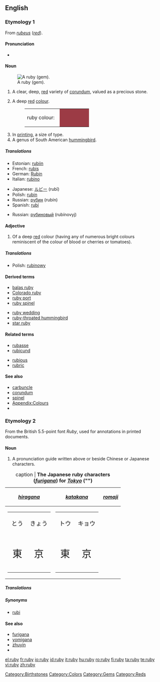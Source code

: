 {{see|Ruby}}
==English==

===Etymology 1===
From {{L.}} ''[[rubeus]]'' (''[[red]]'').

====Pronunciation====
*{{rhymes|uːbi}}

====Noun====
{{en-noun|rub|ies}}
[[Image:Ruby cristal.jpg|thumb|A ruby (gem).]]
# A clear, deep, [[red]] variety of [[corundum]], valued as a precious stone.
# {{colour}} A deep [[red]] [[colour]].
#:<table><tr><td>ruby colour: &nbsp;</td><td bgcolor="#9C3B45" width="80">&nbsp; </td></tr></table>
# In [[printing]], a size of type.
# A genus of South American [[hummingbird]].

=====Translations=====
{{trans-top|type of gem}}
*Estonian: [[rubiin]]
*French: [[rubis]] {{m}} 
*German: [[Rubin]] {{m}} 
*Italian: [[rubino]] {{m}} 
{{trans-mid}}
*Japanese: [[ルビー]] (rubī)
*Polish: [[rubin]] {{m}}
*Russian: [[рубин]] (rubín) {{m}}
*Spanish: [[rubí]] {{m}}
{{trans-bottom}}

{{trans-top|colour}}
{{trans-mid}}
*Russian: [[рубиновый]] (rubínovyj)
{{trans-bottom}}

{{trans-top|size of typeface}}
{{trans-mid}}
{{trans-bottom}}

{{trans-top|hummingbird}}
{{trans-mid}}
{{trans-bottom}}

====Adjective====
{{en-adj}}

# {{colour}} Of a deep [[red]] colour (having any of numerous bright colours reminiscent of the colour of blood or cherries or tomatoes).

=====Translations=====
{{trans-top|colour}}
{{trans-mid}}
*Polish: [[rubinowy]]
{{trans-bottom}}

====Derived terms====
{{top2}}
*[[balas ruby]]
*[[Colorado ruby]]
*[[ruby port]]
*[[ruby spinel]]
{{mid2}}
*[[ruby wedding]]
*[[ruby-throated hummingbird]]
*[[star ruby]]
{{bottom}}

====Related terms====
{{top2}}
*[[rubasse]]
*[[rubicund]]
{{mid2}}
*[[rubious]]
*[[rubric]]
{{bottom}}

====See also====
*[[carbuncle]]
*[[corundum]]
*[[spinel]]
*[[Appendix:Colours]]
*{{pedialite|Ruby}}

===Etymology 2===
From the British 5.5-point font ''Ruby'', used for annotations in printed documents.

====Noun====
{{en-noun|rub|ies}}
# A pronunciation guide written above or beside Chinese or Japanese characters.

{| border="1" cellpadding="5" align="center" 
|+caption | '''The Japanese ruby characters (''[[furigana]]'') for ''[[Tokyo]]'' ("{{lang|ja|東京}}")'''
|-
! ''[[hiragana]]''
! ''[[katakana]]''
! ''[[romaji]]''
|-
|
{| border="0" cellpadding="2" cellspacing="0"
|-
| style="text-align: center; font-size: 120%" lang="ja" | とう
| style="text-align: center; font-size: 120%" lang="ja" | きょう
|-
| style="text-align: center; font-size: 200%" lang="ja" | 東
| style="text-align: center; font-size: 200%" lang="ja" | 京
|}
|
{| border="0" cellpadding="2" cellspacing="0"
|-
| style="text-align: center; font-size: 120%" lang="ja" | トウ
| style="text-align: center; font-size: 120%" lang="ja" | キョウ
|-
| style="text-align: center; font-size: 200%" lang="ja" | 東
| style="text-align: center; font-size: 200%" lang="ja" | 京
|}
|
{| border="0" cellpadding="2" cellspacing="0"
|-
|-
| style="text-align: center; font-size: 120%" | tō
| style="text-align: center; font-size: 120%" | kyō
|-
| style="text-align: center; font-size: 200%" lang="ja" | 東
| style="text-align: center; font-size: 200%" lang="ja" | 京
|}
|}

=====Translations=====
{{trans-top|pronunciation guide}}
{{trans-mid}}
{{trans-bottom}}

=====Synonyms=====
*[[rubi]]

====See also====
*[[furigana]]
*[[yomigana]]
*[[zhuyin]]
*{{pedialite|Ruby characters}}

[[Category:Birthstones]]
[[Category:Colors]]
[[Category:Gems]]
[[Category:Reds]]

[[el:ruby]]
[[fr:ruby]]
[[io:ruby]]
[[id:ruby]]
[[it:ruby]]
[[hu:ruby]]
[[ro:ruby]]
[[fi:ruby]]
[[ta:ruby]]
[[te:ruby]]
[[vi:ruby]]
[[zh:ruby]]